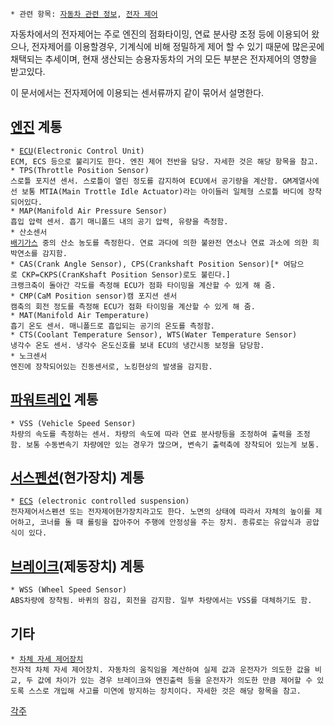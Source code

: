  * 관련 항목: [[자동차 관련 정보]], [[전자 제어]]

자동차에서의 전자제어는 주로 엔진의 점화타이밍, 연료 분사량 조정 등에 이용되어 왔으나, 전자제어를 이용할경우, 기계식에 비해 정밀하게 제어 할 수 있기 때문에 많은곳에 채택되는 추세이며, 현재 생산되는 승용자동차의 거의 모든 부분은 전자제어의 영향을 받고있다.

이 문서에서는 전자제어에 이용되는 센서류까지 같이 묶어서 설명한다.

== [[엔진]] 계통 ==
 * [[ECU]](Electronic Control Unit)
 ECM, ECS 등으로 불리기도 한다. 엔진 제어 전반을 담당. 자세한 것은 해당 항목을 참고.
 * TPS(Throttle Position Sensor)
 스로틀 포지션 센서. 스로틀이 열린 정도를 감지하여 ECU에서 공기량을 계산함. GM계열사에선 보통 MTIA(Main Trottle Idle Actuator)라는 아이들러 일체형 스로틀 바디에 장착되어있다.
 * MAP(Manifold Air Pressure Sensor)
 흡입 압력 센서. 흡기 매니폴드 내의 공기 압력, 유량을 측정함.
 * 산소센서
 [[배기가스]] 중의 산소 농도를 측정한다. 연료 과다에 의한 불완전 연소나 연료 과소에 의한 희박연소를 감지함.
 * CAS(Crank Angle Sensor), CPS(Crankshaft Position Sensor)[* 여담으로 CKP=CKPS(CranKshaft Position Sensor)로도 불린다.]
 크랭크축이 돌아간 각도를 측정해 ECU가 점화 타이밍을 계산할 수 있게 해 줌.
 * CMP(CaM Position sensor)캠 포지션 센서
 캠축의 회전 정도를 측정해 ECU가 점화 타이밍을 계산할 수 있게 해 줌.
 * MAT(Manifold Air Temperature)
 흡기 온도 센서. 매니폴드로 흡입되는 공기의 온도를 측정함.
 * CTS(Coolant Temperature Sensor), WTS(Water Temperature Sensor)
 냉각수 온도 센서. 냉각수 온도신호를 보내 ECU의 냉간시동 보정을 담당함.
 * 노크센서
 엔진에 장착되어있는 진동센서로, 노킹현상의 발생을 감지함.

== [[파워트레인]] 계통 ==
 * VSS (Vehicle Speed Sensor)
 차량의 속도를 측정하는 센서. 차량의 속도에 따라 연료 분사량등을 조정하여 출력을 조정함. 보통 수동변속기 차량에만 있는 경우가 많으며, 변속기 출력축에 장착되어 있는게 보통.

== [[서스펜션]](현가장치) 계통 ==
 * [[ECS]] (electronic controlled suspension)
 전자제어서스펜션 또는 전자제어현가장치라고도 한다. 노면의 상태에 따라서 자체의 높이를 제어하고, 코너를 돌 때 롤링을 잡아주어 주행에 안정성을 주는 장치. 종류로는 유압식과 공압식이 있다.

== [[브레이크]](제동장치) 계통 ==
 * WSS (Wheel Speed Sensor)
 ABS차량에 장착됨. 바퀴의 잠김, 회전을 감지함. 일부 차량에서는 VSS를 대체하기도 함.

== 기타 ==
 * [[차체 자세 제어장치]]
 전자적 차체 자세 제어장치. 자동차의 움직임을 계산하여 실제 값과 운전자가 의도한 값을 비교, 두 값에 차이가 있는 경우 브레이크와 엔진출력 등을 운전자가 의도한 만큼 제어할 수 있도록 스스로 개입해 사고를 미연에 방지하는 장치이다. 자세한 것은 해당 항목을 참고.

[[각주]]
